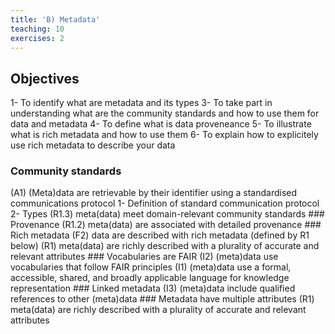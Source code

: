 ```yaml
---
title: 'B) Metadata'
teaching: 10
exercises: 2
---
```

::: callout
## Objectives
1- To identify what are metadata and its types
3- To take part in understanding what are the community standards and how to use them for data and metadata
4- To define what is data proveneance
5- To illustrate what is rich metadata and how to use them
6- To explain how to explicitely use rich metadata to describe your data
:::



### Community standards
(A1) (Meta)data are retrievable by their identifier using a standardised communications protocol
1- Definition of standard communication protocol
2- Types 
(R1.3)	meta(data) meet domain-relevant community standards
### Provenance
(R1.2)	meta(data) are associated with detailed provenance
### Rich metadata
(F2)    	data are described with rich metadata (defined by R1 below)
(R1)	meta(data) are richly described with a plurality of accurate and relevant attributes
### Vocabularies are FAIR
  (I2)     	(meta)data use vocabularies that follow FAIR principles
(I1)     	(meta)data use a formal, accessible, shared, and broadly applicable language 
for knowledge representation
### Linked metadata
    (I3)     (meta)data include qualified references to other (meta)data
### Metadata have multiple attributes
(R1)	meta(data) are richly described with a plurality of accurate and relevant attributes
